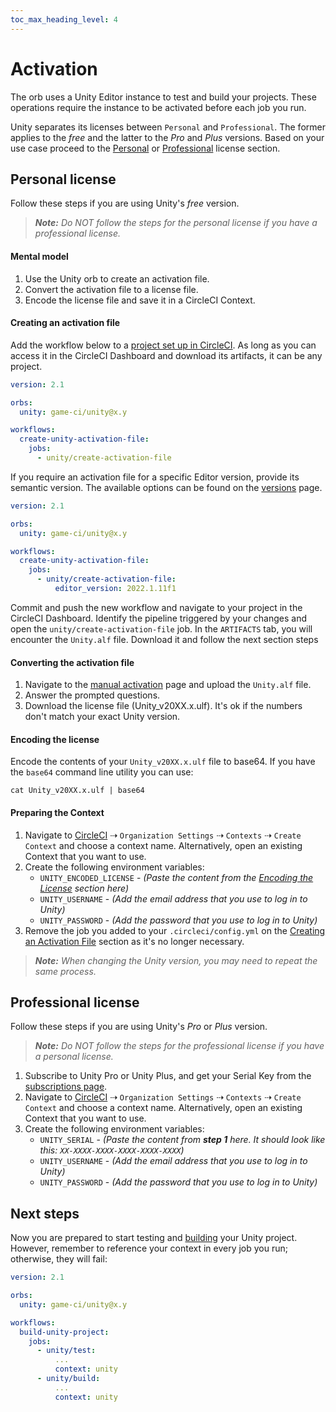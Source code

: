 ```yaml
---
toc_max_heading_level: 4
---
```


# Activation

The orb uses a Unity Editor instance to test and build your projects. These operations require the
instance to be activated before each job you run.

Unity separates its licenses between `Personal` and `Professional`. The former applies to the _free_
and the latter to the _Pro_ and _Plus_ versions. Based on your use case proceed to the
[Personal](#personal-license) or [Professional](#professional-license) license section.

## Personal license

Follow these steps if you are using Unity's _free_ version.

> _**Note:** Do NOT follow the steps for the personal license if you have a professional license._

#### Mental model

1. Use the Unity orb to create an activation file.
2. Convert the activation file to a license file.
3. Encode the license file and save it in a CircleCI Context.

#### Creating an activation file

Add the workflow below to a [project set up in CircleCI](https://circleci.com/docs/getting-started).
As long as you can access it in the CircleCI Dashboard and download its artifacts, it can be any
project.

```yaml
version: 2.1

orbs:
  unity: game-ci/unity@x.y

workflows:
  create-unity-activation-file:
    jobs:
      - unity/create-activation-file
```

If you require an activation file for a specific Editor version, provide its semantic version. The
available options can be found on the [versions](/docs/docker/versions) page.

```yaml
version: 2.1

orbs:
  unity: game-ci/unity@x.y

workflows:
  create-unity-activation-file:
    jobs:
      - unity/create-activation-file:
          editor_version: 2022.1.11f1
```

Commit and push the new workflow and navigate to your project in the CircleCI Dashboard. Identify
the pipeline triggered by your changes and open the `unity/create-activation-file` job. In the
`ARTIFACTS` tab, you will encounter the `Unity.alf` file. Download it and follow the next section
steps

#### Converting the activation file

1. Navigate to the [manual activation](https://license.unity3d.com/manual) page and upload the
   `Unity.alf` file.
2. Answer the prompted questions.
3. Download the license file (Unity_v20XX.x.ulf). It's ok if the numbers don't match your exact
   Unity version.

#### Encoding the license

Encode the contents of your `Unity_v20XX.x.ulf` file to base64. If you have the `base64` command
line utility you can use:

```
cat Unity_v20XX.x.ulf | base64
```

#### Preparing the Context

1. Navigate to [CircleCI](https://app.circleci.com/) ⇢ `Organization Settings` ⇢ `Contexts` ⇢
   `Create Context` and choose a context name. Alternatively, open an existing Context that you want
   to use.
2. Create the following environment variables:
   - `UNITY_ENCODED_LICENSE` - _(Paste the content from the
     [Encoding the License](#encoding-the-license) section here)_
   - `UNITY_USERNAME` - _(Add the email address that you use to log in to Unity)_
   - `UNITY_PASSWORD` - _(Add the password that you use to log in to Unity)_
3. Remove the job you added to your `.circleci/config.yml` on the
   [Creating an Activation File](#creating-an-activation-file) section as it's no longer necessary.

> _**Note:** When changing the Unity version, you may need to repeat the same process._

## Professional license

Follow these steps if you are using Unity's _Pro_ or _Plus_ version.

> _**Note:** Do NOT follow the steps for the professional license if you have a personal license._

1. Subscribe to Unity Pro or Unity Plus, and get your Serial Key from the
   [subscriptions page](https://id.unity.com/en/subscriptions).
2. Navigate to [CircleCI](https://app.circleci.com/) ⇢ `Organization Settings` ⇢ `Contexts` ⇢
   `Create Context` and choose a context name. Alternatively, open an existing Context that you want
   to use.
3. Create the following environment variables:
   - `UNITY_SERIAL` - _(Paste the content from **step 1** here. It should look like this:
     `XX-XXXX-XXXX-XXXX-XXXX-XXXX`)_
   - `UNITY_USERNAME` - _(Add the email address that you use to log in to Unity)_
   - `UNITY_PASSWORD` - _(Add the password that you use to log in to Unity)_

## Next steps

Now you are prepared to start testing and [building](/docs/circleci/build) your Unity project.
However, remember to reference your context in every job you run; otherwise, they will fail:

```yaml
version: 2.1

orbs:
  unity: game-ci/unity@x.y

workflows:
  build-unity-project:
    jobs:
      - unity/test:
          ...
          context: unity
      - unity/build:
          ...
          context: unity
```
